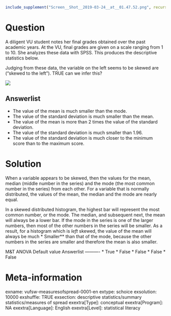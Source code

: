 ```r
include_supplement("Screen__Shot__2019-03-24__at__01.47.52.png", recursive = TRUE)
```

Question
========
A diligent VU student notes her final grades obtained over the past academic years. At the VU, final grades are given on a scale ranging from 1 to 10. She analyzes these data with SPSS. This produces the descriptive statistics below.  
  
  
Judging from these data, the variable on the left seems to be skewed are ("skewed to the left"). TRUE can we infer this?   
  
![](Screen__Shot__2019-03-24__at__01.47.52.png)

Answerlist
----------
* The value of the mean is much smaller than the mode.
* The value of the standard deviation is much smaller than the mean.
* The value of the mean is more than 2 times the value of the standard deviation.
* The value of the standard deviation is much smaller than 1.96.
* The value of the standard deviation is much closer to the minimum score than to the maximum score.

Solution
========

When a variable appears to be skewed, then the values for the mean, median (middle number in the series) and the mode (the most common number in the series) from each other. For a variable that is normally distributed, the values of the mean, the median and the mode are nearly equal.  
  
In a skewed distributed histogram, the highest bar will represent the most common number, or the mode. The median, and subsequent next, the mean will always be a lower bar. If the mode in the series is one of the larger numbers, then most of the other numbers in the series will be smaller. As a result, for a histogram which is *left* skewed, the value of the mean will always be much
* Smaller** than that of the mode, because the other numbers in the series are smaller and therefore the mean is also smaller.

M&T ANOVA Default value
Answerlist
----------
* True
* False
* False
* False
* False

Meta-information
================
exname: vufsw-measuresofspread-0001-en
extype: schoice
exsolution: 10000
exshuffle: TRUE
exsection: descriptive statistics/summary statistics/measures of spread
exextra[Type]: conceptual
exextra[Program]: NA
exextra[Language]: English
exextra[Level]: statistical literacy

